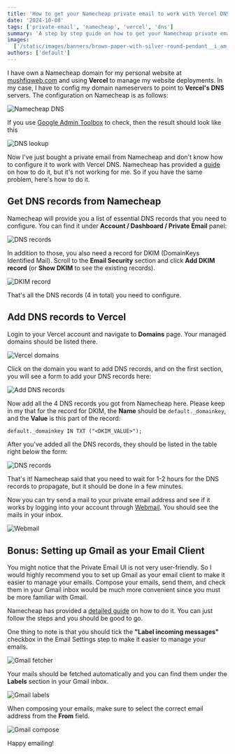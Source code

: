 ```yaml
---
title: 'How to get your Namecheap private email to work with Vercel DNS'
date: '2024-10-08'
tags: ['private-email', 'namecheap', 'vercel', 'dns']
summary: 'A step by step guide on how to get your Namecheap private email to work with Vercel DNS.'
images:
  ['/static/images/banners/brown-paper-with-silver-round-pendant__i_am_simoesse__hETJ5PBJDKw.jpeg']
authors: ['default']
---
```


I have own a Namecheap domain for my personal website at [mushfiqweb.com](https://mushfiqweb.com) and using **Vercel** to manage my website deployments.
In my case, I have to config my domain nameservers to point to **Vercel's DNS** servers. The configuration on Namecheap is as follows:

![Namecheap DNS](/static/images/site-nameservers.png)

If you use [Google Admin Toolbox](https://toolbox.googleapps.com/apps/dig/#NS/) to check, then the result should look like this

![DNS lookup](/static/images/dns-lookup.png)

Now I've just bought a private email from Namecheap and don't know how to configure it to work with Vercel DNS.
Namecheap has provided a [guide](https://www.namecheap.com/support/knowledgebase/article.aspx/1055/2176/how-do-i-set-up-my-private-email-to-work/) on how to do it, but it's not working for me.
So if you have the same problem, here's how to do it.

## Get DNS records from Namecheap

Namecheap will provide you a list of essential DNS records that you need to configure.
You can find it under **Account / Dashboard / Private Email** panel:

![DNS records](/static/images/dns-records.png)

In addition to those, you also need a record for DKIM (DomainKeys Identified Mail).
Scroll to the **Email Security** section and click **Add DKIM record** (or **Show DKIM** to see the existing records).

![DKIM record](/static/images/dkim-record.png)

That's all the DNS records (4 in total) you need to configure.

## Add DNS records to Vercel

Login to your Vercel account and navigate to **Domains** page. Your managed domains should be listed there.

![Vercel domains](/static/images/vercel-domains.png)

Click on the domain you want to add DNS records, and on the first section, you will see a form to add your DNS records here:

![Add DNS records](/static/images/vercel-dns-records-form.png)

Now add all the 4 DNS records you got from Namecheap here. Please keep in my that for the record for DKIM,
the **Name** should be `default._domainkey`, and the **Value** is this part of the record:

```txt
default._domainkey IN TXT ("<DKIM_VALUE>");
```

After you've added all the DNS records, they should be listed in the table right below the form:

![DNS records](/static/images/vercel-dns-records.png)

That's it! Namecheap said that you need to wait for 1-2 hours for the DNS records to propagate, but it should be done in a few minutes.

Now you can try send a mail to your private email address and see if it works by logging into your account through [Webmail](https://privateemail.com/).
You should see the mails in your inbox.

![Webmail](/static/images/private-email.png)

## Bonus: Setting up Gmail as your Email Client

You might notice that the Private Email UI is not very user-friendly.
So I would highly recommend you to set up Gmail as your email client to make it easier to manage your emails.
Compose your emails, send them, and check them in your Gmail inbox would be much more convenient since you must be more familiar with Gmail.

Namecheap has provided a [detailed guide](https://www.namecheap.com/support/knowledgebase/article.aspx/9188/2175/gmail-fetcher-setup-for-namecheap-private-email/) on how to do it.
You can just follow the steps and you should be good to go.

One thing to note is that you should tick the **"Label incoming messages"** checkbox in the Email Settings step to make it easier to manage your emails.

![Gmail fetcher](/static/images/gmail-conf.png)

Your mails should be fetched automatically and you can find them under the **Labels** section in your Gmail inbox.

![Gmail labels](/static/images/gmail-labels.png)

When composing your emails, make sure to select the correct email address from the **From** field.

![Gmail compose](/static/images/gmail-compose-new-mail.png)

Happy emailing! <Twemoji emoji="clinking-beer-mugs" />
